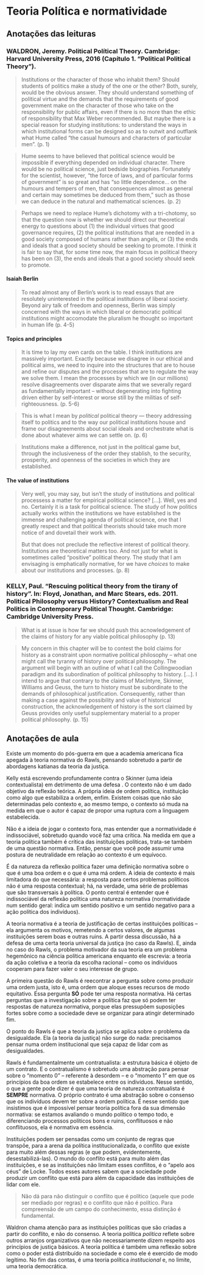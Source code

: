 # Teoria Política e normatividade

## Anotações das leituras

### WALDRON, Jeremy. Political Polítical Theory. Cambridge: Harvard University Press, 2016 (Capítulo 1. “Political Political Theory”).

> Institutions or the character of those who inhabit them? Should students of politics make a study of the one or the other? Both, surely, would be the obvious answer. They should understand something of political virtue and the demands that the requirements of good government make on the character of those who take on the responsibility for public affairs, even if there is no more than the ethic of responsibility that Max Weber recommended. But maybe there is a special reason for studying institutions: to understand the ways in which institutional forms can be designed so as to outwit and outflank what Hume called "the casual humours and characters of particular men". (p. 1)

> Hume seems to have believed that political science would be impossible if everything depended on individual character. There would be no political science, just bedside biographies. Fortunately for the scientist, however, "the force of laws, and of particular forms of government" is so great and has "so little dependence... on the humours and tempers of men, that consequences almost as general and certain may sometimes be deduced from them," such as those we can deduce in the natural and mathematical sciences. (p. 2)

> Perhaps we need to replace Hume's dichotomy with a tri-chotomy, so that the question now is whether we should direct our theoretical energy to questions about (1) the individual virtues that good governance requires, (2) the political institutions that are needed in a good society composed of humans rather than angels, or (3) the ends and ideals that a good society should be seeking to promote. I think it is fair to say that, for some time now, the main focus in political theory has been on (3), the ends and ideals that a good society should seek to promote.

#### Isaiah Berlin

> To read almost any of Berlin's work is to read essays that are resolutely uninterested in the political institutions of liberal society. Beyond airy talk of freedom and openness, Berlin was simply concerned with the ways in which liberal or democratic political institutions might accomodate the pluralism he thought so important in human life (p. 4-5)

#### Topics and principles

> It is time to lay my own cards on the table. I think institutions are massively important. Exactly because we disagree in our ethical and political aims, we need to inquire into the structures that are to house and refine our disputes and the processes that are to regulate the way we solve them. I mean the processes by which we (in our millions) resolve disagreements over disparate aims that we severally regard as fundamentally important -- without degenerating into fighting driven either by self-interest or worse still by the militias of self-righteousness. (p. 5-6)

> This is what I mean by _political_ political theory --- theory addressing itself to politics and to the way our political institutions house and frame our disagreements about social ideals and orchestrate what is done about whatever aims we can settle on. (p. 6)

> Institutions make a difference, not just in the political game but, through the inclusiveness of the order they stablish, to the security, prosperity, and openness of the societies in which they are established. 

#### The value of institutions

> Very well, you may say, but isn't the study of institutions and political processess a matter for empirical political science? [...]. Well, yes and no. Certainly it is a task for political science. The study of how politics actually works within the institutions we have established is the immense and challenging agenda of political science, one that I greatly respect and that political theorists should take much more notice of and dovetail their work with.
> 
> But that does not preclude the reflective interest of political theory. Institutions are theoretical matters too. And not just for what is sometimes called "positive" political theory. The study that I am envisaging is emphatically normative, for we have _choices_ to make about our institutions and processes. (p. 8)

### KELLY, Paul. “Rescuing political theory from the tirany of history”. In: Floyd, Jonathan, and Marc Stears, eds. 2011. Political Philosophy versus History? Contextualism and Real Politics in Contemporary Political Thought. Cambridge: Cambridge University Press.

> What is at issue is how far we should push this acnowledgement of the claims of history for any viable political philosophy (p. 13)

> My concern in this chapter will be to contest the bold claims for history as a constraint upon normative political philosophy -- what one might call the tyranny of history over political philosophy. The argument will begin with an outline of what I call the Collingwoodian paradigm and its subordination of political philosophy to history. [...]. I intend to argue that contrary to the claims of MacIntyre, Skinner, Williams and Geuss, the turn to history must be subordinate to the demands of philosophical justification. Consequently, rather than making a case against the possibility and value of historical construction, the acknowledgement of history is the sort claimed by Geuss provides only useful supplementary material to a proper political philosophy. (p. 15)

## Anotações de aula

Existe um momento do pós-guerra em que a academia americana fica apegada à teoria normativa do Rawls, pensando sobretudo a partir de abordagens katianas da teoria da justiça. 

Kelly está escrevendo profundamente contra o Skinner (uma ideia contextualista) em detrimento de uma defesa . O contexto não é um dado objetivo da reflexão teórica. A própria ideia de ordem política, instituição como algo que estabiliza a ordem, enfim. Existem coisas que não são determinadas pelo contexto e, ao mesmo tempo, o contexto só muda na medida em que o autor é capaz de propor uma ruptura com a linguagem estabelecida.

Não é a ideia de jogar o contexto fora, mas entender que a normatividade é indissociável, sobretudo quando você faz uma crítica. Na medida em que a teoria política também é crítica das instituições políticas, trata-se também de uma questão normativa. Então, pensar que você pode assumir uma postura de neutralidade em relação ao contexto é um equívoco.

É da natureza da reflexão política fazer uma definição normativa sobre o que é uma boa ordem e o que é uma má ordem. A ideia de contexto é mais limitadora do que necessária: a resposta para certos problemas políticos não é uma resposta contextual; há, na verdade, uma série de problemas que são transversais à política. O ponto central é entender que é indissociável da reflexão política uma natureza normativa (normatividade num sentido geral: indica um sentido positivo e um sentido negativo para a ação política dos indivíduos).

A teoria normativa é a teoria de justificação de certas instituições políticas -- ela argumenta os motivos, remetendo a certos valores, de algumas instituições serem boas e outras ruins. A partir dessa discussão, há a defesa de uma certa teoria universal da justiça (no caso da Rawls). E, ainda no caso do Rawls, o problema motivador da sua teoria era um problema hegemônico na ciência política americana enquanto ele escrevia: a teoria da ação coletiva e a teoria da escolha racional -- como os indivíduos cooperam para fazer valer o seu interesse de grupo.

A primeira questão do Rawls é reecontrar a pergunta sobre como produzir uma ordem justa, isto é, uma ordem que aloque esses recursos de modo equitativo. Essa pergunta **SÓ** pode ter uma resposta normativa. Há certas perguntas que a investigação sobre a política faz que só podem ter respostas de natureza normativa, porque elas pressupõem suposições fortes sobre como a sociedade deve se organizar para atingir determinado fim.

O ponto do Rawls é que a teoria da justiça se aplica sobre o problema da desigualdade. Ela (a teoria da justiça) não surge do nada: precisamos pensar numa ordem institucional que seja capaz de lidar com as desigualdades.

Rawls é fundamentalmente um contratualista: a estrutura básica é objeto de um contrato. E o contratualismo é sobretudo uma abstração para pensar sobre o "momento 0" -- referente à desordem -- e o "momento 1" em que os princípios da boa ordem se estabelece entre os indivíduos. Nesse sentido, o que a gente pode dizer é que uma teoria de natureza contratualista é **SEMPRE** normativa. O próprio contrato é uma abstração sobre o consenso que os indivíduos devem ter sobre a ordem política. É nesse sentido que insistimos que é impossível pensar teoria política fora da sua dimensão normativa: se estamos avaliando o mundo político o tempo todo, e diferenciando processos políticos bons e ruins, conflituosos e não conflituosos, ela é normativa em essência.

Instituições podem ser pensadas como um conjunto de regras que transpõe, para a arena da política institucionalizada, o conflito que existe para muito além dessas regras (e que podem, evidentemente, desestabilizá-las). O mundo do conflito está para muito além das instituições, e se as instituições não limitam esses conflitos, é o "apelo aos céus" de Locke. Todos esses autores sabem que a sociedade pode produzir um conflito que está para além da capacidade das instituições de lidar com ele.

> Não dá para não distinguir o conflito que é político (aquele que pode ser mediado por regras) e o conflito que não é político. Para compreensão de um campo do conhecimento, essa distinção é fundamental.

Waldron chama atenção para as instituições políticas que são criadas a partir do conflito, e não do consenso. A teoria política _política_ reflete sobre outros arranjos organizativos que não necessariamente dizem respeito aos princípios de justiça básicos. A teoria política é também uma reflexão sobre como o poder está distribuído na sociedade e como ele é exercido de modo legítimo. No fim das contas, é uma teoria política _institucional_ e, no limite, uma teoria democrática.